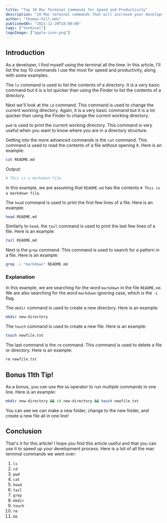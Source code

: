 ```yaml
---
title: "Top 10 Mac Terminal Commands for Speed and Productivity"
description: "10 Mac terminal commands that will increase your developer speed and productivity."
author: "thomas-hill.mdx"
publishedAt: "2021-12-20T18:00:00"
tags: ["terminal"]
logoImage: ["apple-icon.png"]
---
```


## Introduction

As a developer, I find myself using the terminal all the time. In this article, I'll list the top 10 commands I use the most for speed and productivity, along with some examples.

<Step number="1" title="ls" />

The `ls` command is used to list the contents of a directory. It is a very basic command but it is a lot quicker than using the Finder to list the contents of a directory.

<Step number="2" title="cd" />

Next we'll look at the `cd` command. This command is used to change the current working directory. Again, it is a very basic command but it is a lot quicker than using the Finder to change the current working directory.

<Step number="3" title="pwd" />

`pwd` is used to print the current working directory. This command is very useful when you want to know where you are in a directory structure.

<Step number="4" title="cat" />

Getting into the more advanced commands is the `cat` command. This command is used to read the contents of a file without opening it. Here is an example:

```bash
cat README.md
```

Output:
```bash
# This is a markdown file
```

In this example, we are assuming that `README.md` has the contents `# This is a markdown file`.

<Step number="5" title="head" />

The `head` command is used to print the first few lines of a file. Here is an example:

```bash
head README.md
```

<Step number="6" title="tail" />

Similarly to `head`, the `tail` command is used to print the last few lines of a file. Here is an example:

```bash
tail README.md
```

<Step number="7" title="grep" />

Next is the `grep` command. This command is used to search for a pattern in a file. Here is an example:

```bash
grep -i "markdown" README.md
```

### Explanation

In this example, we are searching for the word `markdown` in the file `README.md`. We are also searching for the word `markdown` ignoring case, which is the `-i` flag.

<Step number="8" title="mkdir" />

The `mkdir` command is used to create a new directory. Here is an example:

```bash
mkdir new-directory
```

<Step number="9" title="touch" />

The `touch` command is used to create a new file. Here is an example:

```bash
touch newfile.txt
```

<Step number="10" title="rm" />

The last command is the `rm` command. This command is used to delete a file or directory. Here is an example:

```bash
rm newfile.txt
```

## Bonus 11th Tip!

As a bonus, you can use the `&&` operator to run multiple commands in one line. Here is an example:

```bash
mkdir new-directory && cd new-directory && touch newfile.txt
```

You can see we can make a new folder, change to the new folder, and create a new file all in one line!

## Conclusion

That's it for this article! I hope you find this article useful and that you can use it to speed up your development process. Here is a lsit of all the mac terminal commands we went over:

1. `ls`
2. `cd`
3. `pwd`
4. `cat`
5. `head`
6. `tail`
7. `grep`
8. `mkdir`
9. `touch`
10. `rm`
11. `&&`
